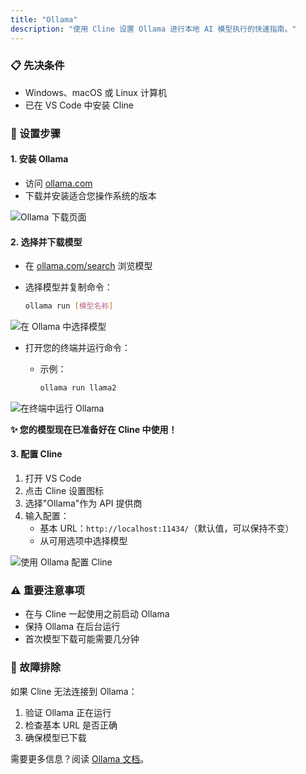 ```yaml
---
title: "Ollama"
description: "使用 Cline 设置 Ollama 进行本地 AI 模型执行的快速指南。"
---
```


### 📋 先决条件

-   Windows、macOS 或 Linux 计算机
-   已在 VS Code 中安装 Cline

### 🚀 设置步骤

#### 1. 安装 Ollama

-   访问 [ollama.com](https://ollama.com)
-   下载并安装适合您操作系统的版本

<Frame>
	<img
		src="https://storage.googleapis.com/cline_public_images/docs/assets/image%20(2)%20(1)%20(1).png"
		alt="Ollama 下载页面"
	/>
</Frame>

#### 2. 选择并下载模型

-   在 [ollama.com/search](https://ollama.com/search) 浏览模型
-   选择模型并复制命令：

    ```bash
    ollama run [模型名称]
    ```

<Frame>
	<img
		src="https://storage.googleapis.com/cline_public_images/docs/assets/ollama-model-grab%20(2).gif"
		alt="在 Ollama 中选择模型"
	/>
</Frame>

-   打开您的终端并运行命令：

    -   示例：

        ```bash
        ollama run llama2
        ```

<Frame>
	<img
		src="https://storage.googleapis.com/cline_public_images/docs/assets/starting-ollama-terminal%20(2).gif"
		alt="在终端中运行 Ollama"
	/>
</Frame>

**✨ 您的模型现在已准备好在 Cline 中使用！**

#### 3. 配置 Cline

1. 打开 VS Code
2. 点击 Cline 设置图标
3. 选择"Ollama"作为 API 提供商
4. 输入配置：
    - 基本 URL：`http://localhost:11434/`（默认值，可以保持不变）
    - 从可用选项中选择模型

<Frame>
	<img
		src="https://storage.googleapis.com/cline_public_images/docs/assets/selecting-ollama-model-cline%20(3).gif"
		alt="使用 Ollama 配置 Cline"
	/>
</Frame>

### ⚠️ 重要注意事项

-   在与 Cline 一起使用之前启动 Ollama
-   保持 Ollama 在后台运行
-   首次模型下载可能需要几分钟

### 🔧 故障排除

如果 Cline 无法连接到 Ollama：

1. 验证 Ollama 正在运行
2. 检查基本 URL 是否正确
3. 确保模型已下载

需要更多信息？阅读 [Ollama 文档](https://github.com/ollama/ollama/blob/main/docs/api.md)。
